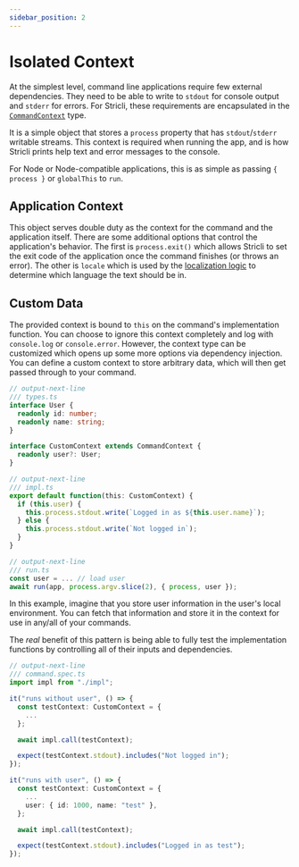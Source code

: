 ```yaml
---
sidebar_position: 2
---
```


# Isolated Context

At the simplest level, command line applications require few external dependencies. They need to be able to write to `stdout` for console output and `stderr` for errors. For Stricli, these requirements are encapsulated in the [`CommandContext`](../../packages/core/interfaces/CommandContext) type.

It is a simple object that stores a `process` property that has `stdout`/`stderr` writable streams. This context is required when running the app, and is how Stricli prints help text and error messages to the console.

For Node or Node-compatible applications, this is as simple as passing `{ process }` or `globalThis` to `run`.

## Application Context

This object serves double duty as the context for the command and the application itself. There are some additional options that control the application's behavior. The first is `process.exit()` which allows Stricli to set the exit code of the application once the command finishes (or throws an error). The other is `locale` which is used by the [localization logic](configuration.mdx#localization) to determine which language the text should be in.

## Custom Data

The provided context is bound to `this` on the command's implementation function. You can choose to ignore this context completely and log with `console.log` or `console.error`. However, the context type can be customized which opens up some more options via dependency injection. You can define a custom context to store arbitrary data, which will then get passed through to your command.

```ts
// output-next-line
/// types.ts
interface User {
  readonly id: number;
  readonly name: string;
}

interface CustomContext extends CommandContext {
  readonly user?: User;
}

// output-next-line
/// impl.ts
export default function(this: CustomContext) {
  if (this.user) {
    this.process.stdout.write(`Logged in as ${this.user.name}`);
  } else {
    this.process.stdout.write(`Not logged in`);
  }
}

// output-next-line
/// run.ts
const user = ... // load user
await run(app, process.argv.slice(2), { process, user });
```

In this example, imagine that you store user information in the user's local environment. You can fetch that information and store it in the context for use in any/all of your commands.

The _real_ benefit of this pattern is being able to fully test the implementation functions by controlling all of their inputs and dependencies.

```ts
// output-next-line
/// command.spec.ts
import impl from "./impl";

it("runs without user", () => {
  const testContext: CustomContext = {
    ...
  };

  await impl.call(testContext);

  expect(testContext.stdout).includes("Not logged in");
});

it("runs with user", () => {
  const testContext: CustomContext = {
    ...
    user: { id: 1000, name: "test" },
  };

  await impl.call(testContext);

  expect(testContext.stdout).includes("Logged in as test");
});
```
